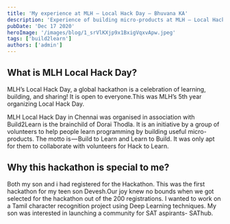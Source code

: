 ```yaml
---
title: 'My experience at MLH — Local Hack Day – Bhuvana KA'
description: 'Experience of building micro-products at MLH — Local Hack Day'
pubDate: 'Dec 17 2020'
heroImage: '/images/blog/1_srVlKXjp9x1BxigVqxvApw.jpeg'
tags: ['build2learn']
authors: ['admin']
---
```


## What is MLH Local Hack Day?

MLH’s Local Hack Day, a global hackathon is a celebration of learning, building, and sharing! It is open to everyone.This was MLH’s 5th year organizing Local Hack Day.

MLH Local Hack Day in Chennai was organised in association with Build2Learn is the brainchild of Dorai Thodla. It is an initiative by a group of volunteers to help people learn programming by building useful micro-products. The motto is — Build to Learn and Learn to Build. It was only apt for them to collaborate with volunteers for Hack to Learn.

## Why this hackathon is special to me?

Both my son and i had registered for the Hackathon. This was the first hackathon for my teen son Devesh.Our joy knew no bounds when we got selected for the hackathon out of the 200 registrations. I wanted to work on a Tamil character recognition project using Deep Learning techniques. My son was interested in launching a community for SAT aspirants- SAThub.

